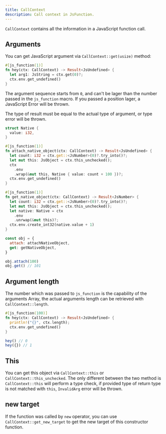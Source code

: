 ```yaml
---
title: CallContext
description: Call context in JsFunction.
---
```


`CallContext` contains all the information in a JavaScript function call.

## Arguments

You can get JavaScript argument via `CallContext::get(usize)` method:

```rust
#[js_function(1)]
fn hey(ctx: CallContext) -> Result<JsUndefined> {
  let arg1: JsString = ctx.get(0)?;
  ctx.env.get_undefined()
}
```

The argument sequence starts from `0`, and can't be lager than the number passed in the `js_function` macro. If you passed a position lager, a JavaScript Error will be thrown.

The type of result must be equal to the actual type of argument, or type error will be thrown.

```rust
struct Native {
  value: i32,
}

#[js_function(1)]
fn attach_native_object(ctx: CallContext) -> Result<JsUndefined> {
  let count: i32 = ctx.get::<JsNumber>(0)?.try_into()?;
  let mut this: JsObject = ctx.this_unchecked();
  ctx
    .env
    .wrap(&mut this, Native { value: count + 100 })?;
  ctx.env.get_undefined()
}

#[js_function(1)]
fn get_native_object(ctx: CallContext) -> Result<JsNumber> {
  let count: i32 = ctx.get::<JsNumber>(0)?.try_into()?;
  let mut this: JsObject = ctx.this_unchecked();
  let native: Native = ctx
    .env
    .unrwap(&mut this)?;
  ctx.env.create_int32(native.value + 1)
}
```

```js
const obj = {
  attach: attachNativeObject,
  get: getNativeObject,
}

obj.attach(100)
obj.get() // 101
```

## Argument length

The number which was passed to `js_function` is the capability of the arguments Array, the actual arguments length can be retrieved with `CallContext::length`.

```rust
#[js_function(100)]
fn hey(ctx: CallContext) -> Result<JsUndefined> {
  println!("{}", ctx.length);
  ctx.env.get_undefined()
}
```

```js
hey() // 0
hey({}) // 1
```

## This

You can get this object via `CallContext::this` or `CallContext::this_unchecked`. The only different between the two method is `CallContext::this` will perform a type check, if provided type of return type is not matched with `this`, `InvalidArg` error will be thrown.

## new target

If the function was called by `new` operator, you can use `CallContext::get_new_target` to get the new target of this constructor function.
